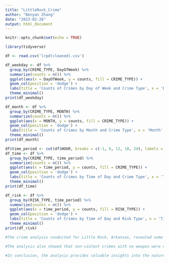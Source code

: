 ```yaml
---
title: "LittleRock_Crime"
author: "Benyan Zhang"
date: "2023-02-28"
output: html_document
---
```


```r
knitr::opts_chunk$set(echo = TRUE)
```

```r
library(tidyverse)

df <- read.csv('lrpd(cleaned).csv')
```
```r
df_weekday <- df %>%
  group_by(CRIME_TYPE, DayOfWeek) %>%
  summarize(counts = n()) %>%
  ggplot(aes(x = DayOfWeek, y = counts, fill = CRIME_TYPE)) +
  geom_col(position = 'dodge') +
  labs(title = 'Counts of Crimes by Day of Week and Crime Type', x = 'Day of Week', y = 'Counts of Crimes') +
  theme_minimal()
print(df_weekday)
```

```r
df_month <- df %>%
  group_by(CRIME_TYPE, MONTH) %>%
  summarize(counts = n()) %>%
  ggplot(aes(x = MONTH, y = counts, fill = CRIME_TYPE)) +
  geom_col(position = 'dodge') +
  labs(title = 'Counts of Crimes by Month and Crime Type', x = 'Month', y = 'Counts of Crimes') +
  theme_minimal()
print(df_month)
```
```r
df$time_period <- cut(df$HOUR, breaks = c(-1, 6, 12, 18, 24), labels = c('0-6', '6-12', '12-18', '18-24'), include.lowest = TRUE)
df_time <- df %>%
  group_by(CRIME_TYPE, time_period) %>%
  summarize(counts = n()) %>%
  ggplot(aes(x = time_period, y = counts, fill = CRIME_TYPE)) +
  geom_col(position = 'dodge') +
  labs(title = 'Counts of Crimes by Time of Day and Crime Type', x = 'Time of Day', y = 'Counts of Crimes') +
  theme_minimal()
print(df_time)
```
```r
df_risk <- df %>%
  group_by(RISK_TYPE, time_period) %>%
  summarize(counts = n()) %>%
  ggplot(aes(x = time_period, y = counts, fill = RISK_TYPE)) +
  geom_col(position = 'dodge') +
  labs(title = 'Counts of Crimes by Time of Day and Risk Type', x = 'Time of Day', y = 'Counts of Crimes') +
  theme_minimal()
print(df_risk)
```
```r
#The crime analysis conducted for Little Rock, Arkansas, revealed some important insights about the patterns and trends in crime. Non-violent crimes were found to be more frequent than violent crimes. The analysis showed that the number of crimes was highest during the weekdays, especially on Fridays, and the number of crimes was higher during the summer months. The data also indicated that the number of crimes was higher in the evening and night periods.

#The analysis also showed that non-violent crimes with no weapon were considered low risk, while all other crimes were considered high risk. This information could be useful for law enforcement agencies to allocate their resources effectively and focus on preventing high-risk crimes.

#In conclusion, the analysis provides valuable insights into the nature and patterns of crimes in Little Rock, which could be used to enhance public safety and reduce the incidence of crime. By identifying the most common types of crimes and locations where they occur, law enforcement agencies can develop targeted strategies to prevent crimes and allocate resources effectively. Overall, the findings of this analysis demonstrate the power of data analysis in identifying patterns and trends that can inform decision-making and enhance public safety.
```

